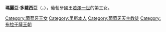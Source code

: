 {{Infobox royalty
| name         = 瑪麗亞·多蘿西亞
| image        = Retrato da Infanta D.Maria Francisca Doroteia.jpg
| birth_date   = {{birth date|1739|9|21|df=y}}
| birth_place  = {{flag|Kingdom of Portugal}}[[里斯本|里斯本]]
| death_date   = {{Death date and age|1771|1|14|1739|9|21|df=y}}
| death_place  = {{flag|Kingdom of Portugal}}里斯本
| burial_place = [[城外聖文生修道院|城外聖文生修道院]]
| full name    = Maria Francisca Doroteia Josefa Antónia Gertrudes Rita Joana Efigénia de Bragança
| house        = [[布拉干薩王朝|布拉干薩王朝]]
| father       = [[若澤一世_(葡萄牙)|若澤一世]]
| mother       = [[瑪麗安娜·維多利亞_(西班牙)|西班牙的瑪麗安娜·維多利亞]]
| religion     = [[羅馬天主教|羅馬天主教]]
}}
'''瑪麗亞·多蘿西亞'''（{{lang-pt|Maria Doroteia}}，{{bd|1739年|9月21日|1771年|1月14日}}），葡萄牙國王[[若澤一世_(葡萄牙)|若澤一世]]的第三女。

[[Category:葡萄牙王女|Category:葡萄牙王女]]
[[Category:里斯本人|Category:里斯本人]]
[[Category:葡萄牙天主教徒|Category:葡萄牙天主教徒]]
[[Category:布拉干薩王朝|Category:布拉干薩王朝]]